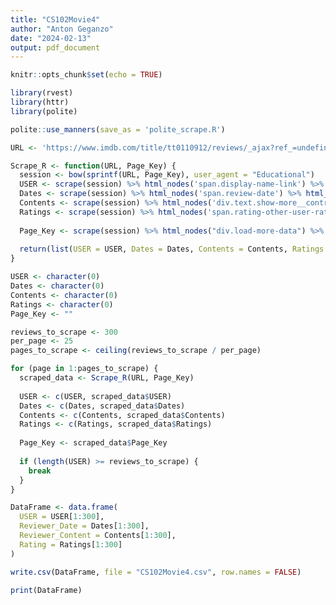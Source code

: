 ```yaml
---
title: "CS102Movie4"
author: "Anton Geganzo"
date: "2024-02-13"
output: pdf_document
---
```


```r
knitr::opts_chunk$set(echo = TRUE)
```

```r
library(rvest)
library(httr)
library(polite)
```

```r
polite::use_manners(save_as = 'polite_scrape.R')
```

```r
URL <- 'https://www.imdb.com/title/tt0110912/reviews/_ajax?ref_=undefined&paginationKey=%s'
```

```r
Scrape_R <- function(URL, Page_Key) {
  session <- bow(sprintf(URL, Page_Key), user_agent = "Educational")
  USER <- scrape(session) %>% html_nodes('span.display-name-link') %>% html_text()
  Dates <- scrape(session) %>% html_nodes('span.review-date') %>% html_text()
  Contents <- scrape(session) %>% html_nodes('div.text.show-more__control') %>% html_text()
  Ratings <- scrape(session) %>% html_nodes('span.rating-other-user-rating') %>% html_text()
  
  Page_Key <- scrape(session) %>% html_nodes("div.load-more-data") %>% html_attr("data-key")
  
  return(list(USER = USER, Dates = Dates, Contents = Contents, Ratings = Ratings, Page_Key = Page_Key))
}
```

```r
USER <- character(0)
Dates <- character(0)
Contents <- character(0)
Ratings <- character(0)
Page_Key <- ""
```

```r
reviews_to_scrape <- 300
per_page <- 25
pages_to_scrape <- ceiling(reviews_to_scrape / per_page)
```

```r
for (page in 1:pages_to_scrape) {
  scraped_data <- Scrape_R(URL, Page_Key)
  
  USER <- c(USER, scraped_data$USER)
  Dates <- c(Dates, scraped_data$Dates)
  Contents <- c(Contents, scraped_data$Contents)
  Ratings <- c(Ratings, scraped_data$Ratings)
  
  Page_Key <- scraped_data$Page_Key
  
  if (length(USER) >= reviews_to_scrape) {
    break
  }
}
```

```r
DataFrame <- data.frame(
  USER = USER[1:300],
  Reviewer_Date = Dates[1:300],
  Reviewer_Content = Contents[1:300],
  Rating = Ratings[1:300]
)
```

```r
write.csv(DataFrame, file = "CS102Movie4.csv", row.names = FALSE)
```

```r
print(DataFrame)
```
